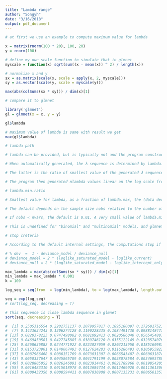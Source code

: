```yaml
---
title: "Lambda range"
author: "Songyh"
date: "3/16/2018"
output: pdf_document
---
```


```r
# at first we use an example to compute maximum value for lambda
```


```r
x = matrix(rnorm(100 * 20), 100, 20)
y = rnorm(100)
```

```r
# define my own scale function to simulate that in glmnet
myscale = function(x) sqrt(sum((x - mean(x)) ^ 2) / length(x))
```

```r
# normalize x and y
sx = as.matrix(scale(x, scale = apply(x, 2, myscale)))
sy = as.vector(scale(y, scale = myscale(y)))
```


```r
max(abs(colSums(sx * sy))) / dim(x)[1]
```

```r
# compare it to glmnet
```


```r
library('glmnet')
gl = glmnet(x = x, y = y)
```

```r
gl$lambda
```

```r
# maximum value of lambda is same with result we get
max(gl$lambda)
```


```r
# lambda path

# lambda can be provided, but is typically not and the program constructs a sequence. 

# When automatically generated, the λ sequence is determined by lambda.max and lambda.min.ratio. 

# The latter is the ratio of smallest value of the generated λ sequence (say lambda.min) to lambda.max. 

# The program then generated nlambda values linear on the log scale from lambda.max down to lambda.min
```

```r
# lambda.min.ratio

# Smallest value for lambda, as a fraction of lambda.max, the (data derived) entry value (i.e. the smallest value for which all coefficients are zero). 

# The default depends on the sample size nobs relative to the number of variables nvars. If nobs > nvars, the default is 0.0001, close to zero. 

# If nobs < nvars, the default is 0.01. A very small value of lambda.min.ratio will lead to a saturated fit in the nobs < nvars case. 

# This is undefined for "binomial" and "multinomial" models, and glmnet will exit gracefully when the percentage deviance explained is almost 1.

```

```r
# stop creteria

# According to the default internal settings, the computations stop if either the fractional change in deviance down the path is less than 10−5 or the fraction of explained deviance reaches 0.999.

```

```r
# % dev  =  1 - deviance_model / deviance_null
# deviance_model = 2 * (loglike_saturated_model - loglike_current)
# deviance_null = 2 * (loglike_saturated_model - loglike_intercept_only)
```


```r
max_lambda = max(abs(colSums(sx * sy))) / dim(x)[1]
min_lambda = max_lambda * 0.001
k = 100
```

```r
log_seq = seq(from  = log(min_lambda), to = log(max_lambda), length.out = k)
```

```r
seq = exp(log_seq)
# sort(log_seq, decreasing = T)
```

```r
# this sequence is close lambda sequence in glmnet
sort(seq, decreasing = T)
```

```r
#  [1] 0.2505316554 0.2282751137 0.2079957817 0.1895180097 0.1726817521 0.1573411812
#  [7] 0.1433634243 0.1306274128 0.1190228335 0.1084491730 0.0988148473 0.0900364087
# [13] 0.0820378223 0.0747498082 0.0681092413 0.0620586040 0.0565454887 0.0515221433
# [19] 0.0469450581 0.0427745885 0.0389746120 0.0355122149 0.0323574076 0.0294828647
# [25] 0.0268636882 0.0244771922 0.0223027059 0.0203213950 0.0185160983 0.0168711791
# [31] 0.0153723901 0.0140067493 0.0127624283 0.0116286493 0.0105955922 0.0096543090
# [37] 0.0087966468 0.0080151769 0.0073031307 0.0066543407 0.0060631874 0.0055245505
# [43] 0.0050337647 0.0045865789 0.0041791199 0.0038078584 0.0034695788 0.0031613509
# [49] 0.0028805052 0.0026246091 0.0023914461 0.0021789966 0.0019854205 0.0018090412
# [55] 0.0016483310 0.0015018978 0.0013684734 0.0012469020 0.0011361306 0.0010351999
# [61] 0.0009432356 0.0008594411 0.0007830908 0.0007135231 0.0006501357
```

